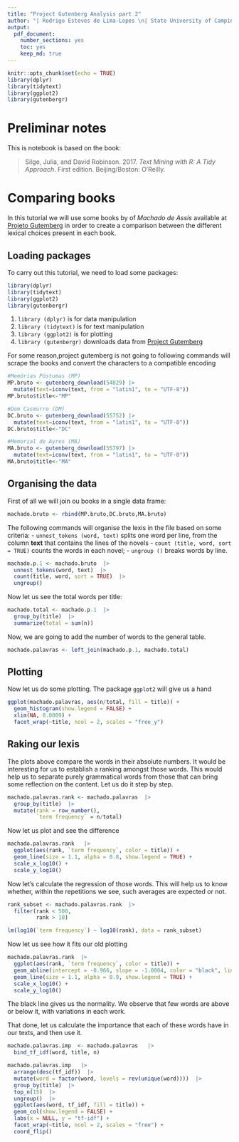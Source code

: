 ```yaml
---
title: "Project Gutenberg Analysis part 2"
author: "| Rodrigo Esteves de Lima-Lopes \n| State University of Campinas \n| rll307@unicamp.br\n"
output: 
  pdf_document:
    number_sections: yes
    toc: yes
    keep_md: true
---
```


```r
knitr::opts_chunk$set(echo = TRUE)
library(dplyr)
library(tidytext)
library(ggplot2)
library(gutenbergr)
```

# Preliminar notes

This is notebook is based on the book:

> Silge, Julia, and David Robinson. 2017. *Text Mining with R: A Tidy Approach*. First edition. Beijing/Boston: O’Reilly.

# Comparing books
In this tutorial we will use some books by of *Machado de Assis* available at [Projeto Gutemberg](https://www.gutenberg.org/) in order to create a comparison between the different lexical choices present in each book.

## Loading packages
To carry out this tutorial, we need to load some packages:

```r
library(dplyr)
library(tidytext)
library(ggplot2)
library(gutenbergr)
```

1. `library (dplyr)` is for data manipulation
1. `library (tidytext)`  is for text manipulation
1. `library (ggplot2)` is for plotting 
1. `library (gutenbergr)` downloads data from [Project Gutemberg](https://www.gutenberg.org/)

For some reason,project gutemberg is not going to following commands will scrape the books and convert the characters to a compatible encoding

```r
#Memórias Póstumas (MP)
MP.bruto <- gutenberg_download(54829) |>
  mutate(text=iconv(text, from = "latin1", to = "UTF-8"))
MP.bruto$title<-"MP"

#Dom Casmurro (DM)
DC.bruto <- gutenberg_download(55752) |>
  mutate(text=iconv(text, from = "latin1", to = "UTF-8"))
DC.bruto$title<-"DC"

#Memorial de Ayres (MA)
MA.bruto <- gutenberg_download(55797) |>
  mutate(text=iconv(text, from = "latin1", to = "UTF-8"))
MA.bruto$title<-"MA"
```

## Organising the data

First of all we will join ou books in a single data frame:

```r
machado.bruto <- rbind(MP.bruto,DC.bruto,MA.bruto)
```

The following commands will organise the lexis in the file based on some criteria:
-  `unnest_tokens (word, text)`  splits one word per line, from the column **text** that contains the lines of the novels
- `count (title, word, sort = TRUE)` counts the words in each novel;
- `ungroup ()` breaks  words by line. 

```r
machado.p.1 <- machado.bruto  |>
  unnest_tokens(word, text)  |>
  count(title, word, sort = TRUE)  |>
  ungroup()
```

Now let us see the total words per title:

```r
machado.total <- machado.p.1  |>
  group_by(title)  |>
  summarize(total = sum(n))
```

Now, we are going to add the number of words to the general table.

```r
machado.palavras <- left_join(machado.p.1, machado.total)
```

## Plotting

Now let us do some plotting. The package `ggplot2` will give us a hand

```r
ggplot(machado.palavras, aes(n/total, fill = title)) +
  geom_histogram(show.legend = FALSE) +
  xlim(NA, 0.0009) +
  facet_wrap(~title, ncol = 2, scales = "free_y")
```

## Raking our lexis

The plots above compare the words in their absolute numbers. It would be interesting for us to establish a ranking amongst those words. This would help us to separate purely grammatical words from those that can bring some reflection on the content. Let us do it step by step. 

```r
machado.palavras.rank <- machado.palavras  |>
  group_by(title)  |>
  mutate(rank = row_number(),
         `term frequency` = n/total)
```

Now let us plot and see the difference

```r
machado.palavras.rank   |>
  ggplot(aes(rank, `term frequency`, color = title)) +
  geom_line(size = 1.1, alpha = 0.8, show.legend = TRUE) +
  scale_x_log10() +
  scale_y_log10()
```

Now let's calculate the regression of those words. This will help us to know whether, within the repetitions we see, such averages are expected or not.

```r
rank_subset <- machado.palavras.rank  |>
  filter(rank < 500,
         rank > 10)

lm(log10(`term frequency`) ~ log10(rank), data = rank_subset)
```

Now let us see how it fits our old plotting

```r
machado.palavras.rank  |>
  ggplot(aes(rank, `term frequency`, color = title)) +
  geom_abline(intercept = -0.966, slope = -1.0004, color = "black", linetype = 1) +
  geom_line(size = 1.1, alpha = 0.9, show.legend = TRUE) +
  scale_x_log10() +
  scale_y_log10()
```


The black line gives us the normality. We observe that few words are above or below it, with variations in each work.

That done, let us calculate the importance that each of these words have in our texts, and then use it.

```r
machado.palavras.imp  <- machado.palavras   |>
  bind_tf_idf(word, title, n)
```

```r
machado.palavras.imp   |>
  arrange(desc(tf_idf))  |>
  mutate(word = factor(word, levels = rev(unique(word))))  |>
  group_by(title)  |>
  top_n(15)  |>
  ungroup()  |>
  ggplot(aes(word, tf_idf, fill = title)) +
  geom_col(show.legend = FALSE) +
  labs(x = NULL, y = "tf-idf") +
  facet_wrap(~title, ncol = 2, scales = "free") +
  coord_flip()
```

























































































